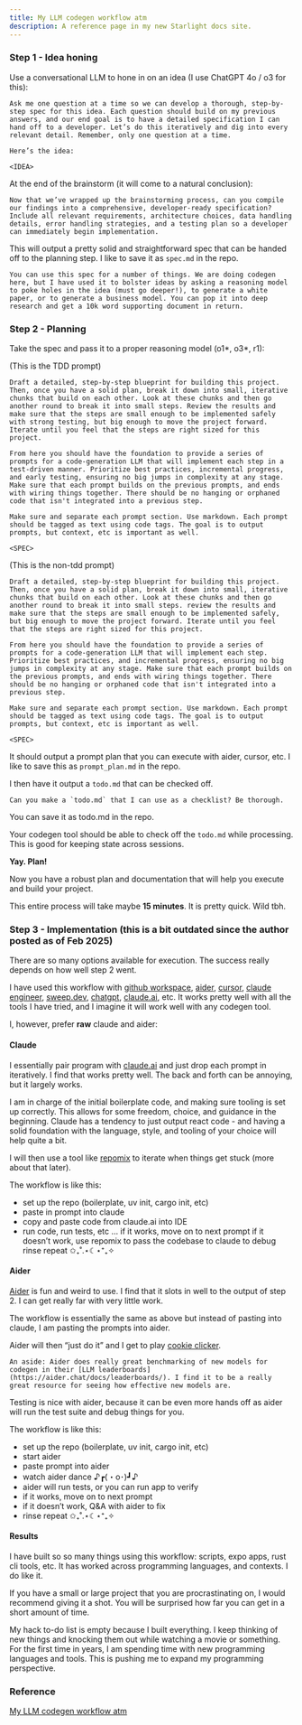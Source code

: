 ```yaml
---
title: My LLM codegen workflow atm
description: A reference page in my new Starlight docs site.
---
```

### Step 1 - Idea honing

Use a conversational LLM to hone in on an idea (I use ChatGPT 4o / o3 for this):

```
Ask me one question at a time so we can develop a thorough, step-by-step spec for this idea. Each question should build on my previous answers, and our end goal is to have a detailed specification I can hand off to a developer. Let’s do this iteratively and dig into every relevant detail. Remember, only one question at a time.

Here’s the idea:

<IDEA>
```

At the end of the brainstorm (it will come to a natural conclusion):

```
Now that we’ve wrapped up the brainstorming process, can you compile our findings into a comprehensive, developer-ready specification? Include all relevant requirements, architecture choices, data handling details, error handling strategies, and a testing plan so a developer can immediately begin implementation.
```
This will output a pretty solid and straightforward spec that can be handed off to the planning step. I like to save it as `spec.md` in the repo.

```
You can use this spec for a number of things. We are doing codegen here, but I have used it to bolster ideas by asking a reasoning model to poke holes in the idea (must go deeper!), to generate a white paper, or to generate a business model. You can pop it into deep research and get a 10k word supporting document in return.
```

### Step 2 - Planning

Take the spec and pass it to a proper reasoning model (o1*, o3*, r1):

(This is the TDD prompt)
```
Draft a detailed, step-by-step blueprint for building this project. Then, once you have a solid plan, break it down into small, iterative chunks that build on each other. Look at these chunks and then go another round to break it into small steps. Review the results and make sure that the steps are small enough to be implemented safely with strong testing, but big enough to move the project forward. Iterate until you feel that the steps are right sized for this project.

From here you should have the foundation to provide a series of prompts for a code-generation LLM that will implement each step in a test-driven manner. Prioritize best practices, incremental progress, and early testing, ensuring no big jumps in complexity at any stage. Make sure that each prompt builds on the previous prompts, and ends with wiring things together. There should be no hanging or orphaned code that isn't integrated into a previous step.

Make sure and separate each prompt section. Use markdown. Each prompt should be tagged as text using code tags. The goal is to output prompts, but context, etc is important as well.

<SPEC>
```

(This is the non-tdd prompt)

```
Draft a detailed, step-by-step blueprint for building this project. Then, once you have a solid plan, break it down into small, iterative chunks that build on each other. Look at these chunks and then go another round to break it into small steps. review the results and make sure that the steps are small enough to be implemented safely, but big enough to move the project forward. Iterate until you feel that the steps are right sized for this project.

From here you should have the foundation to provide a series of prompts for a code-generation LLM that will implement each step. Prioritize best practices, and incremental progress, ensuring no big jumps in complexity at any stage. Make sure that each prompt builds on the previous prompts, and ends with wiring things together. There should be no hanging or orphaned code that isn't integrated into a previous step.

Make sure and separate each prompt section. Use markdown. Each prompt should be tagged as text using code tags. The goal is to output prompts, but context, etc is important as well.

<SPEC>
```
It should output a prompt plan that you can execute with aider, cursor, etc. I like to save this as `prompt_plan.md` in the repo.

I then have it output a `todo.md` that can be checked off.

```
Can you make a `todo.md` that I can use as a checklist? Be thorough.
```

You can save it as todo.md in the repo.

Your codegen tool should be able to check off the `todo.md` while processing. This is good for keeping state across sessions.

**Yay. Plan!**

Now you have a robust plan and documentation that will help you execute and build your project.

This entire process will take maybe **15 minutes**. It is pretty quick. Wild tbh.



### Step 3 - Implementation (this is a bit outdated since the author posted as of Feb 2025)
There are so many options available for execution. The success really depends on how well step 2 went.

I have used this workflow with [github workspace](https://githubnext.com/projects/copilot-workspace), [aider](https://aider.chat/), [cursor](https://cursor.com/agents), [claude engineer](https://github.com/Doriandarko/claude-engineer), [sweep.dev](https://sweep.dev/), [chatgpt](https://chatgpt.com/), [claude.ai](https://claude.ai/new), etc. It works pretty well with all the tools I have tried, and I imagine it will work well with any codegen tool.

I, however, prefer **raw** claude and aider:

#### Claude
I essentially pair program with [claude.ai](https://claude.ai/new) and just drop each prompt in iteratively. I find that works pretty well. The back and forth can be annoying, but it largely works.

I am in charge of the initial boilerplate code, and making sure tooling is set up correctly. This allows for some freedom, choice, and guidance in the beginning. Claude has a tendency to just output react code - and having a solid foundation with the language, style, and tooling of your choice will help quite a bit.

I will then use a tool like [repomix](https://github.com/yamadashy/repomix) to iterate when things get stuck (more about that later).

The workflow is like this:

* set up the repo (boilerplate, uv init, cargo init, etc)
* paste in prompt into claude
* copy and paste code from claude.ai into IDE
* run code, run tests, etc
…
if it works, move on to next prompt
if it doesn’t work, use repomix to pass the codebase to claude to debug
rinse repeat ✩₊˚.⋆☾⋆⁺₊✧

#### Aider
[Aider](https://aider.chat/) is fun and weird to use. I find that it slots in well to the output of step 2. I can get really far with very little work.

The workflow is essentially the same as above but instead of pasting into claude, I am pasting the prompts into aider.

Aider will then “just do it” and I get to play [cookie clicker](https://orteil.dashnet.org/cookieclicker/).


`
An aside: Aider does really great benchmarking of new models for codegen in their [LLM leaderboards](https://aider.chat/docs/leaderboards/). I find it to be a really great resource for seeing how effective new models are.
`


Testing is nice with aider, because it can be even more hands off as aider will run the test suite and debug things for you.

The workflow is like this:

* set up the repo (boilerplate, uv init, cargo init, etc)
* start aider
* paste prompt into aider
* watch aider dance ♪┏(・o･)┛♪
* aider will run tests, or you can run app to verify
* if it works, move on to next prompt
* if it doesn’t work, Q&A with aider to fix
* rinse repeat ✩₊˚.⋆☾⋆⁺₊✧

#### Results

I have built so so many things using this workflow: scripts, expo apps, rust cli tools, etc. It has worked across programming languages, and contexts. I do like it.

If you have a small or large project that you are procrastinating on, I would recommend giving it a shot. You will be surprised how far you can get in a short amount of time.

My hack to-do list is empty because I built everything. I keep thinking of new things and knocking them out while watching a movie or something. For the first time in years, I am spending time with new programming languages and tools. This is pushing me to expand my programming perspective.







### Reference

[My LLM codegen workflow atm
](https://harper.blog/2025/02/16/my-llm-codegen-workflow-atm/)